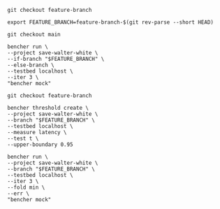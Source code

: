 ```
git checkout feature-branch

export FEATURE_BRANCH=feature-branch-$(git rev-parse --short HEAD)

git checkout main

bencher run \
--project save-walter-white \
--if-branch "$FEATURE_BRANCH" \
--else-branch \
--testbed localhost \
--iter 3 \
"bencher mock"

git checkout feature-branch

bencher threshold create \
--project save-walter-white \
--branch "$FEATURE_BRANCH" \
--testbed localhost \
--measure latency \
--test t \
--upper-boundary 0.95

bencher run \
--project save-walter-white \
--branch "$FEATURE_BRANCH" \
--testbed localhost \
--iter 3 \
--fold min \
--err \
"bencher mock"
```
